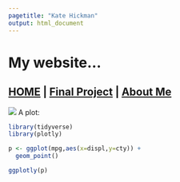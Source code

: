 ```yaml
---
pagetitle: "Kate Hickman"
output: html_document
---
```



# My website...

## [HOME](https://kjehickman.github.io/) | [Final Project](https://kjehickman.github.io/Final_Project/Final_Project.html) | [About Me](https://kjehickman.github.io/About_Me/About_me.html)

![](pics/hamburger.jpeg)
A plot:

```r
library(tidyverse)
library(plotly)

p <- ggplot(mpg,aes(x=displ,y=cty)) +
  geom_point()

ggplotly(p)
```
